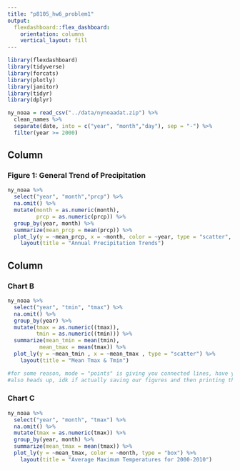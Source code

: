 ```yaml
---
title: "p8105_hw6_problem1"
output: 
  flexdashboard::flex_dashboard:
    orientation: columns
    vertical_layout: fill
---
```


```r
library(flexdashboard)
library(tidyverse)
library(forcats)
library(plotly)
library(janitor)
library(tidyr)
library(dplyr)

ny_noaa = read_csv("../data/nynoaadat.zip") %>%
  clean_names %>%
  separate(date, into = c("year", "month","day"), sep = "-") %>%
  filter(year >= 2000) 
```

Column {data-width=650}
-----------------------------------------------------------------------

### Figure 1: General Trend of Precipitation

```r
ny_noaa %>%
  select("year", "month","prcp") %>%
  na.omit() %>%
  mutate(month = as.numeric(month),
         prcp = as.numeric(prcp)) %>%
  group_by(year, month) %>%
  summarize(mean_prcp = mean(prcp)) %>%
  plot_ly(y = ~mean_prcp, x = ~month, color = ~year, type = "scatter", mode = "lines") %>%
    layout(title = "Annual Precipitation Trends")
```

Column {data-width=350}
-----------------------------------------------------------------------

### Chart B

```r
ny_noaa %>%
  select("year", "tmin", "tmax") %>%
  na.omit() %>%
  group_by(year) %>%
  mutate(tmax = as.numeric((tmax)),
         tmin = as.numeric((tmin))) %>%
  summarize(mean_tmin = mean(tmin),  
          mean_tmax = mean(tmax)) %>%
  plot_ly(y = ~mean_tmin , x = ~mean_tmax , type = "scatter") %>%
    layout(title = "Mean Tmax & Tmin")

#for some reason, mode = "points" is giving you connected lines, have yet to trouble shoot that, color = ~"year" doesn't work either
#also heads up, idk if actually saving our figures and then printing them is a good idea, might not print well on flexdashboard
```


### Chart C

```r
ny_noaa %>%
  select("year", "month", "tmax") %>%
  na.omit() %>%
  mutate(tmax = as.numeric(tmax)) %>%
  group_by(year, month) %>%
  summarize(mean_tmax = mean(tmax)) %>%
  plot_ly(y = ~mean_tmax, color = ~month, type = "box") %>%
    layout(title = "Average Maximum Temperatures for 2000-2010")
```

